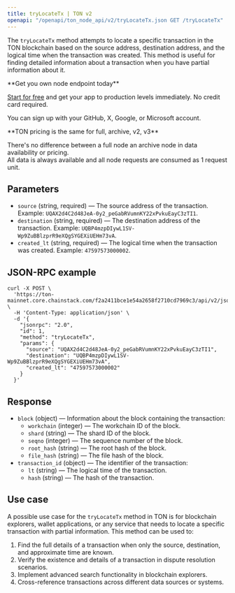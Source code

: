 ---
title: tryLocateTx | TON v2
openapi: "/openapi/ton_node_api/v2/tryLocateTx.json GET /tryLocateTx"
---


The `tryLocateTx` method attempts to locate a specific transaction in the TON blockchain based on the source address, destination address, and the logical time when the transaction was created. This method is useful for finding detailed information about a transaction when you have partial information about it.

<Check>
**Get you own node endpoint today**

[Start for free](https://console.chainstack.com/) and get your app to production levels immediately. No credit card required.

You can sign up with your GitHub, X, Google, or Microsoft account.
</Check>

<Note>
**TON pricing is the same for full, archive, v2, v3**

There's no difference between a full node an archive node in data availability or pricing.  
All data is always available and all node requests are consumed as 1 request unit.
</Note>

  

## Parameters

* `source` (string, required) — The source address of the transaction. Example: `UQAX2d4C2d48JeA-0y2_peGabRVumnKY22xPvkuEayC3zTI1`.
* `destination` (string, required) — The destination address of the transaction. Example: `UQBP4mzpDIywL1SV-Wp9ZuBBlzprR9eXQgSYGEXiUEHm73vA`.
* `created_lt` (string, required) — The logical time when the transaction was created. Example: `47597573000002`.

## JSON-RPC example

```shell Shell
curl -X POST \
  'https://ton-mainnet.core.chainstack.com/f2a2411bce1e54a2658f2710cd7969c3/api/v2/jsonRPC' \
  -H 'Content-Type: application/json' \
  -d '{
    "jsonrpc": "2.0",
    "id": 1,
    "method": "tryLocateTx",
    "params": {
      "source": "UQAX2d4C2d48JeA-0y2_peGabRVumnKY22xPvkuEayC3zTI1",
      "destination": "UQBP4mzpDIywL1SV-Wp9ZuBBlzprR9eXQgSYGEXiUEHm73vA",
      "created_lt": "47597573000002"
    }
  }'
```


## Response

* `block` (object) — Information about the block containing the transaction:
  + `workchain` (integer) — The workchain ID of the block.
  + `shard` (string) — The shard ID of the block.
  + `seqno` (integer) — The sequence number of the block.
  + `root_hash` (string) — The root hash of the block.
  + `file_hash` (string) — The file hash of the block.
* `transaction_id` (object) — The identifier of the transaction:
  + `lt` (string) — The logical time of the transaction.
  + `hash` (string) — The hash of the transaction.

## Use case

A possible use case for the `tryLocateTx` method in TON is for blockchain explorers, wallet applications, or any service that needs to locate a specific transaction with partial information. This method can be used to:

1. Find the full details of a transaction when only the source, destination, and approximate time are known.
2. Verify the existence and details of a transaction in dispute resolution scenarios.
3. Implement advanced search functionality in blockchain explorers.
4. Cross-reference transactions across different data sources or systems.
